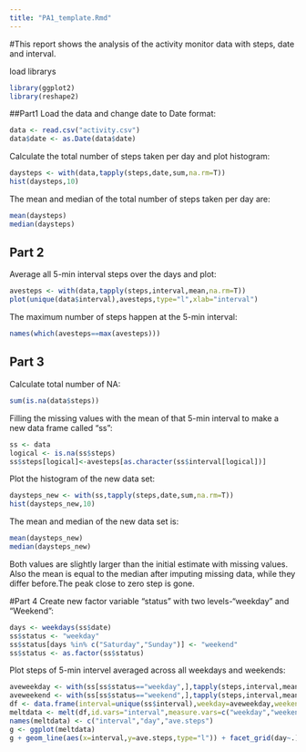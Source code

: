 ```yaml
---
title: "PA1_template.Rmd"
---
```

#This report shows the analysis of the activity monitor data with steps, date and interval.

load librarys
```r
library(ggplot2)
library(reshape2)
```
##Part1
Load the data and change date to Date format:
```r
data <- read.csv("activity.csv")
data$date <- as.Date(data$date)
```
Calculate the total number of steps taken per day and plot histogram:
```r
daysteps <- with(data,tapply(steps,date,sum,na.rm=T))
hist(daysteps,10)
```

The mean and median of the total number of steps taken per day are:
```r
mean(daysteps)
median(daysteps)
```
## Part 2
Average all 5-min interval steps over the days and plot:
```r
avesteps <- with(data,tapply(steps,interval,mean,na.rm=T))
plot(unique(data$interval),avesteps,type="l",xlab="interval")
```
The maximum number of steps happen at the 5-min interval:
```r
names(which(avesteps==max(avesteps)))
```
## Part 3
Calculate total number of NA:
```r
sum(is.na(data$steps))
```
Filling the missing values with the mean of that 5-min interval to make a new data frame called "ss":
```r
ss <- data
logical <- is.na(ss$steps)
ss$steps[logical]<-avesteps[as.character(ss$interval[logical])]
```
Plot the histogram of the new data set:
```r
daysteps_new <- with(ss,tapply(steps,date,sum,na.rm=T))
hist(daysteps_new,10)
```
The mean and median of the new data set is:
```r
mean(daysteps_new)
median(daysteps_new)
```
Both values are slightly larger than the initial estimate with missing values. Also the mean is equal to the median after imputing missing data, while they differ before.The peak close to zero step is gone.

#Part 4
Create new factor variable "status" with two levels-"weekday" and "Weekend":
```r
days <- weekdays(ss$date)
ss$status <- "weekday"
ss$status[days %in% c("Saturday","Sunday")] <- "weekend"
ss$status <- as.factor(ss$status)
```
Plot steps of 5-min intervel averaged across all weekdays and weekends:
```r
aveweekday <- with(ss[ss$status=="weekday",],tapply(steps,interval,mean))
aveweekend <- with(ss[ss$status=="weekend",],tapply(steps,interval,mean))
df <- data.frame(interval=unique(ss$interval),weekday=aveweekday,weekend=aveweekend)
meltdata <- melt(df,id.vars="interval",measure.vars=c("weekday","weekend"))
names(meltdata) <- c("interval","day","ave.steps")
g <- ggplot(meltdata)
g + geom_line(aes(x=interval,y=ave.steps,type="l")) + facet_grid(day~.) + ylab("Number of steps")
```



